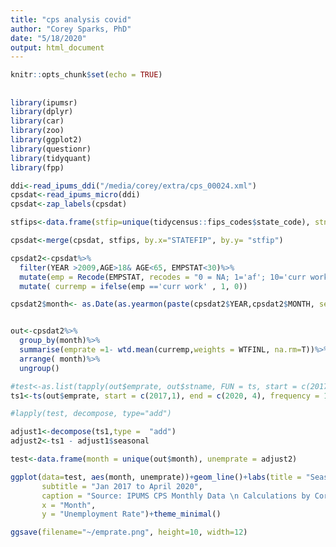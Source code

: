 ```yaml
---
title: "cps analysis covid"
author: "Corey Sparks, PhD"
date: "5/18/2020"
output: html_document
---
```


```r
knitr::opts_chunk$set(echo = TRUE)
```

## 

```r
library(ipumsr)
library(dplyr)
library(car)
library(zoo)
library(ggplot2)
library(questionr)
library(tidyquant)
library(fpp)
```

```r
ddi<-read_ipums_ddi("/media/corey/extra/cps_00024.xml")
cpsdat<-read_ipums_micro(ddi)
cpsdat<-zap_labels(cpsdat)
```

```r

stfips<-data.frame(stfip=unique(tidycensus::fips_codes$state_code), stname=unique(tidycensus::fips_codes$state_name))

cpsdat<-merge(cpsdat, stfips, by.x="STATEFIP", by.y= "stfip")

cpsdat2<-cpsdat%>%
  filter(YEAR >2009,AGE>18& AGE<65, EMPSTAT<30)%>%
  mutate(emp = Recode(EMPSTAT, recodes = "0 = NA; 1='af'; 10='curr work'; 12 = 'recent no job'; 20:22='unemp'"))%>%
  mutate( curremp = ifelse(emp =='curr work' , 1, 0))

cpsdat2$month<- as.Date(as.yearmon(paste(cpsdat2$YEAR,cpsdat2$MONTH, sep="/"), format = "%Y/%m"))


out<-cpsdat2%>%
  group_by(month)%>%
  summarise(emprate =1- wtd.mean(curremp,weights = WTFINL, na.rm=T))%>%
  arrange( month)%>%
  ungroup()

#test<-as.list(tapply(out$emprate, out$stname, FUN = ts, start = c(2017,1), end = c(2020, 3), frequency = 12))
ts1<-ts(out$emprate, start = c(2017,1), end = c(2020, 4), frequency = 12)

#lapply(test, decompose, type="add")

adjust1<-decompose(ts1,type =  "add")
adjust2<-ts1 - adjust1$seasonal

test<-data.frame(month = unique(out$month), unemprate = adjust2)

ggplot(data=test, aes(month, unemprate))+geom_line()+labs(title = "Seasonally Adjusted Unemployment Rate",
       subtitle = "Jan 2017 to April 2020",
       caption = "Source: IPUMS CPS Monthly Data \n Calculations by Corey S. Sparks, Ph.D.",
       x = "Month",
       y = "Unemployment Rate")+theme_minimal()

ggsave(filename="~/emprate.png", height=10, width=12)
```